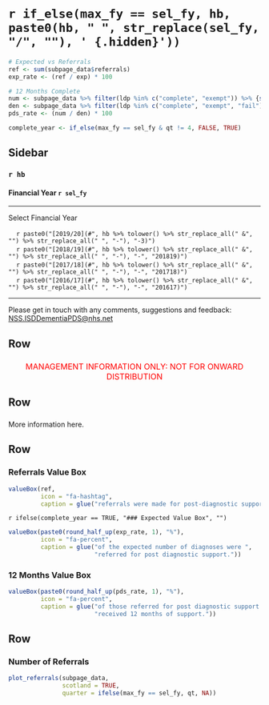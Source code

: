 `r if_else(max_fy == sel_fy, hb, paste0(hb, " ", str_replace(sel_fy, "/", ""), ' {.hidden}'))`
=================================================

```r

# Expected vs Referrals
ref <- sum(subpage_data$referrals)
exp_rate <- (ref / exp) * 100

# 12 Months Complete
num <- subpage_data %>% filter(ldp %in% c("complete", "exempt")) %>% {sum(.$referrals)}
den <- subpage_data %>% filter(ldp %in% c("complete", "exempt", "fail")) %>% {sum(.$referrals)}
pds_rate <- (num / den) * 100

complete_year <- if_else(max_fy == sel_fy & qt != 4, FALSE, TRUE)

```

Sidebar {.sidebar}
-----------------------------------------------------------------------

### `r hb`
#### Financial Year `r sel_fy`

***

Select Financial Year

<!-- For some reason need '-2' on end of 1819 links - check why this is -->
|     `r paste0("[2019/20](#", hb %>% tolower() %>% str_replace_all(" &", "") %>% str_replace_all(" ", "-"), "-3)")`
|     `r paste0("[2018/19](#", hb %>% tolower() %>% str_replace_all(" &", "") %>% str_replace_all(" ", "-"), "-", "201819)")`
|     `r paste0("[2017/18](#", hb %>% tolower() %>% str_replace_all(" &", "") %>% str_replace_all(" ", "-"), "-", "201718)")`
|     `r paste0("[2016/17](#", hb %>% tolower() %>% str_replace_all(" &", "") %>% str_replace_all(" ", "-"), "-", "201617)")`

***

<!-- Reword this and try and force to bottom of sidebar -->
Please get in touch with any comments, suggestions and feedback: [NSS.ISDDementiaPDS@nhs.net](mailto:NSS.ISDDementiaPDS@nhs.net)


Row {data-height=30}
-----------------------------------------------------------------------

### <!-- Management Information Tagline -->

<font size="3"> 
<center> <bold>
<span style="color:red"> 
MANAGEMENT INFORMATION ONLY: NOT FOR ONWARD DISTRIBUTION 
</span> </center> </font> </bold>


Row
----------------------------------------------------------------------

### <!-- Information -->

More information here.


Row
----------------------------------------------------------------------

### Referrals Value Box
```r
valueBox(ref, 
         icon = "fa-hashtag",
         caption = glue("referrals were made for post-diagnostic support."))
```

`r ifelse(complete_year == TRUE, "### Expected Value Box", "")`
```r
valueBox(paste0(round_half_up(exp_rate, 1), "%"), 
         icon = "fa-percent",
         caption = glue("of the expected number of diagnoses were ",
                        "referred for post diagnostic support."))
```

### 12 Months Value Box
```r
valueBox(paste0(round_half_up(pds_rate, 1), "%"), 
         icon = "fa-percent",
         caption = glue("of those referred for post diagnostic support ",
                        "received 12 months of support."))
```


Row {data-height=500}
----------------------------------------------------------------------

### Number of Referrals {data-width=800}

```r

plot_referrals(subpage_data, 
               scotland = TRUE,
               quarter = ifelse(max_fy == sel_fy, qt, NA))

```

